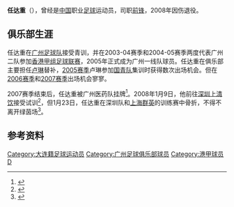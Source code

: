 {{Football player infobox
| playername = 任达重
| fullname = 任达重
| englishfullname = Ren Dazhong
| countryofbirth = {{CHN}}
| cityofbirth = [[辽宁|辽宁]][[大连|大连]]
| dateofbirth = {{birth date and age|1985|12|12}}
| height = {{height|m=1.79}}
| position = [[中场|中场]]<br>[[前锋_(足球)|前锋]]
| currentclub = 退役
| clubnumber = 
| youthyears = 
| youthclubs = 
| years = 2005-2007<br>2003-2004<br>2004-2005
| clubs = [[广州足球俱乐部|广州医药]]<br>→香雪制药<br>→日之泉
| caps(goals) = <br> {{0}}9 {{0}}(5) <br> 19 {{0}}(6)
| nationalyears = 
| nationalteam = 
| nationalcaps(goals) =
| pcupdate =  |
| ntupdate =   |
|}}
'''任达重'''（{{bd|1985年|12月12日|catIdx=R}}），曾经是[[中国|中国]]职业[[足球|足球]]运动员，司职[[前锋_(足球)|前锋]]，2008年因伤退役。

== 俱乐部生涯 ==
任达重在[[广州足球俱乐部|广州足球队]]接受青训，并在2003-04赛季和2004-05赛季两度代表广州二队参加[[香港甲组足球联赛|香港甲组足球联赛]]，2005年正式成为广州一线队球员。任达重在俱乐部主要担任[[卢琳|卢琳]]替补，[[2005年中国足球甲级联赛|2005赛季]]卢琳参加[[中国国青队|国青队]]集训时获得数次出场机会。但在[[2006年中国足球甲级联赛|2006赛季]]和[[2007年中国足球甲级联赛|2007赛季]]出场机会寥寥。

2007赛季结束后，任达重被广州医药队挂牌<ref>{{Cite web |url=http://sports.sohu.com/20071204/n253778057.shtml |title=广东内部"采购与倾销' 戴宪荣罗勇等8人被挂牌 |accessdate=2010-01-23 |archive-date=2019-02-22 |archive-url=https://web.archive.org/web/20190222142933/http://sports.sohu.com/20071204/n253778057.shtml |dead-url=no }}</ref>。2008年1月9日，他前往[[深圳足球俱乐部|深圳上清饮]]接受试训<ref>{{Cite web |url=http://sports.163.com/08/0109/16/41PFS4PN00051C89.html |title=麦超选内援重点考察旧部 广药三小将试训深足 |accessdate=2010-01-23 |archive-date=2019-02-22 |archive-url=https://web.archive.org/web/20190222142932/http://sports.163.com/08/0109/16/41PFS4PN00051C89.html |dead-url=no }}</ref>，但1月23日，任达重在深圳队和[[浦东中邦|上海群英]]的训练赛中骨折，不得不离开绿茵场<ref>{{Cite web |url=http://sports.163.com/08/0130/10/43ESA0HV00051C89.html |title=广药小将深足试训不幸骨折 麦超掏腰包送其回家 |access-date=2010-01-23 |archive-url=https://web.archive.org/web/20190222142932/http://sports.163.com/08/0130/10/43ESA0HV00051C89.html |archive-date=2019-02-22 |dead-url=yes }}</ref>。

==参考资料==
{{Reflist}}

{{DEFAULTSORT:REN Dazhong}}
[[Category:大连籍足球运动员|Category:大连籍足球运动员]]
[[Category:广州足球俱乐部球员|Category:广州足球俱乐部球员]]
[[Category:港甲球员|Category:港甲球员]]
[[Category:任姓|D]]